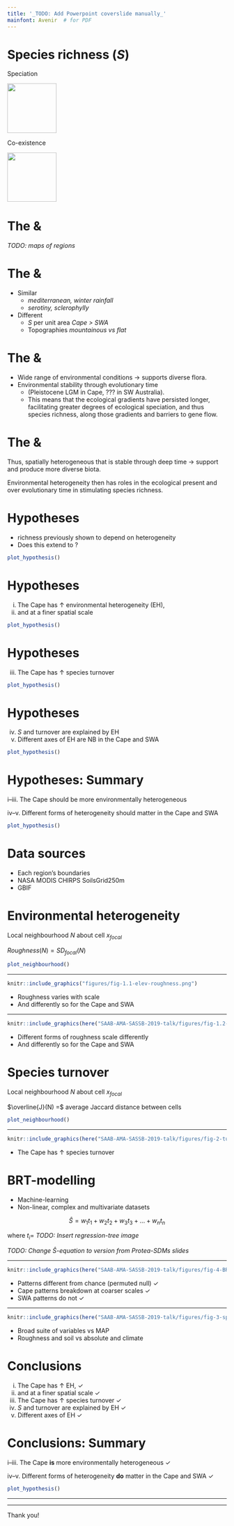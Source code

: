 ```yaml
---
title: '_TODO: Add Powerpoint coverslide manually_'
mainfont: Avenir  # for PDF
---
```


# Species richness ($S$)

\center

\onslide<3->\alt<3>{Extremely high $S$?}{Environmental heterogeneity (EH)}

\onslide<2->

Speciation \onslide<5->{\emph{along ecological gradients}}

![](figures/speciation.png){ width=3cm }

Co-existence \onslide<5->{\emph{within ecological space}}

![](figures/co-existence.png){ width=3cm }

<!--
\footnotetext[1]{Cramer \& Verboom 2016. \emph{J. Biogeography} 44(3)}
\footnotetext[2]{Kreft \& Jetz 2007. \emph{PNAS} 104(14)}
\footnotetext[3]{Thuiller et al. 2006. \emph{Ecography} 29(5)}
-->

# The \textcolor{orange}{Cape} & \textcolor{blue}{SWA}

_TODO: maps of regions_

# The \textcolor{orange}{Cape} & \textcolor{blue}{SWA}

- Similar
  - \textcolor{brown}{Environments} \hfill _mediterranean, winter rainfall_
  - \textcolor{green}{Plant ecologies} \hfill _serotiny, sclerophylly_

- Different
  - $S$ per unit area \hfill _Cape > SWA_
  - Topographies \hfill _mountainous vs flat_

# The \textcolor{orange}{Cape} & \textcolor{blue}{SWA}

- Wide range of environmental conditions $\rightarrow$ supports diverse flora.
- Environmental stability through evolutionary time 
  - (Pleistocene LGM in Cape, ??? in SW Australia).
  - This means that the ecological gradients have persisted longer, facilitating greater degrees of ecological speciation, and thus species richness, along those gradients and barriers to gene flow.

# The \textcolor{orange}{Cape} & \textcolor{blue}{SWA}

Thus, spatially heterogeneous that is stable through deep time $\rightarrow$ support and produce more diverse biota. 

Environmental heterogeneity then has roles in the ecological present and over evolutionary time in stimulating species richness\footnotemark[1]\footnotemark[2]\footnotemark[3].

\footnotetext[1]{Cramer \& Verboom 2016. \emph{J. Biogeography} 44(3)}
\footnotetext[2]{Kreft \& Jetz 2007. \emph{PNAS} 104(14)}
\footnotetext[3]{Thuiller et al. 2006. \emph{Ecography} 29(5)}

<!--
Cramer & Verboom 2016. _J. Biogeography_ 44(3)
Gaston 2000. _Nature_ 405(6783)
Kreft & Jetz 2007. _PNAS_ 104(14)
Mouchet et al. 2015. _PLoS ONE_ 10(7)
Thuiller et al. 2006. _Ecography_ 29(5)
-->

# Hypotheses

- \textcolor{orange}{Cape} richness previously shown to depend on heterogeneity\footnotemark[1]
- Does this extend to \textcolor{blue}{SWA}?

```r
plot_hypothesis()
```

\footnotetext[1]{Cramer \& Verboom 2016. \emph{J. Biogeography} 44(3)}

# Hypotheses

i. The Cape has $\uparrow$ environmental heterogeneity (EH),
ii. and at a finer spatial scale

```r
plot_hypothesis()
```

# Hypotheses

iii. The Cape has $\uparrow$ species turnover

```r
plot_hypothesis()
```

# Hypotheses

iv. $S$ and turnover are explained by EH
v. Different axes of EH are NB in the Cape and SWA 

\textcolor{brown}{(Soil?)}
  
```r
plot_hypothesis()
```

# Hypotheses: Summary

i--iii. The Cape should be more environmentally heterogeneous

iv--v. Different forms of heterogeneity should matter in the Cape and SWA

```r
plot_hypothesis()
```

# Data sources

- Each region’s boundaries
- \textcolor{brown}{Environmental data}
  \par \hfill NASA MODIS
  \par \hfill CHIRPS
  \par \hfill SoilsGrid250m
- \textcolor{green}{Vascular plant occurrence records}
  \par \hfill GBIF

# Environmental heterogeneity

Local neighbourhood $N$ about cell $x_{focal}$

$Roughness(N) = SD_{focal}(N)$

```r
plot_neighbourhood()
```

***

```r
knitr::include_graphics("figures/fig-1.1-elev-roughness.png")
```

- Roughness varies with scale
- And differently so for the Cape and SWA

***

```r
knitr::include_graphics(here("SAAB-AMA-SASSB-2019-talk/figures/fig-1.2-CLES-roughness.png"))
```

- Different forms of roughness scale differently
- And differently so for the Cape and SWA

# Species turnover

Local neighbourhood $N$ about cell $x_{focal}$

$\overline{J}(N) =$ average Jaccard distance between cells

```r
plot_neighbourhood()
```

***

```r
knitr::include_graphics(here("SAAB-AMA-SASSB-2019-talk/figures/fig-2-turnover.png"))
```

- The Cape has $\uparrow$ species turnover

# BRT-modelling

- Machine-learning
- Non-linear, complex and multivariate datasets

$$
  \hat{S} = w_1 t_1 + w_2 t_2 + w_3 t_3 + \dots + w_n t_n
$$

where $t_i =$ _TODO: Insert regression-tree image_

_TODO: Change $\hat{S}$-equation to version from Protea-SDMs slides_

***

```r
knitr::include_graphics(here("SAAB-AMA-SASSB-2019-talk/figures/fig-4-BRT-model-quality.png"))
```

- Patterns different from chance (permuted null) \hfill $\checkmark$
- Cape patterns breakdown at coarser scales \hfill $\checkmark$
- SWA patterns do not \hfill $\checkmark$

***

```r
knitr::include_graphics(here("SAAB-AMA-SASSB-2019-talk/figures/fig-3-species-environment-relationships.png"))
```

- Broad suite of variables vs MAP
- Roughness and soil vs absolute and climate

# Conclusions

i. The Cape has $\uparrow$ EH, \hfill $\checkmark$
ii. and at a finer spatial scale \hfill $\checkmark$
iii. The Cape has $\uparrow$ species turnover \hfill $\checkmark$
iv. $S$ and turnover are explained by EH \hfill $\checkmark$
v. Different axes of EH \hfill $\checkmark$

# Conclusions: Summary

i--iii. The Cape **is** more environmentally heterogeneous \hfill $\checkmark$

iv--v. Different forms of heterogeneity **do** matter in the Cape and SWA \hfill $\checkmark$

```r
plot_hypothesis()
```

***

\center \textcolor{brown}{Soil?}

***

\center Thank you\footnotemark[1]!

\footnotetext[1]{And an extra thank you to Mike and Tony}

